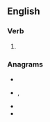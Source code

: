 {{also|terminâtes}}

==English==

===Verb===
{{head|en|verb form}}

# {{en-third-person singular of|terminate}}

===Anagrams===
* {{l|en|antimeters}}
* {{l|en|Main Street}}, {{l|en|mainstreet}}
* {{l|en|martensite}}
* {{l|en|tetramines}}
